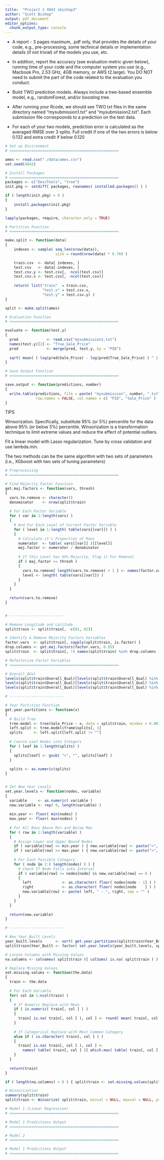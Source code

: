 ```yaml
---
title:  "Project 1 4042 sbishop3"
author: "Scott Bishop"
output: pdf_document
editor_options: 
  chunk_output_type: console
---
```


- A report - 3 pages maximum, .pdf only, that provides the details of your code, e.g., pre-processing, some technical details or implementation details (if not trivial) of the models you use, etc.

- In addition, report the accuracy (see evaluation metric given below), running time of your code and the computer system you use (e.g., Macbook Pro, 2.53 GHz, 4GB memory, or AWS t2.large). You DO NOT need to submit the part of the code related to the evaluation you conduct.

- Build TWO prediction models. Always include a tree-based ensemble model, e.g., randomForest, and/or boosting tree. 

- After running your Rcode, we should see TWO txt files in the same directory named "mysubmission1.txt" and "mysubmission2.txt". Each submission file correspoonds to a prediction on the test data.

- For each of your two models, prediction error is calculated as the averaged RMSE over 3 splits. Full credit if one of the two errors is below 0.132 and extra credit if below 0.120

```r

# Set up Environment
# ==================================================

ames <- read.csv("./data/ames.csv")
set.seed(4042)

```

```r

# Install Packages
# ==================================================
packages <- c("DescTools", "tree")   
init.pkg <- setdiff( packages, rownames( installed.packages() ) )  

if ( length(init.pkg) > 0 ) 
{
    install.packages(init.pkg)
} 

lapply(packages, require, character.only = TRUE)

```




```r

# Partition Function
# ==================================================

make.split <- function(data)
{
    indexes <- sample( seq_len(nrow(data)), 
                       size = round(nrow(data) * 0.70) )

    train.csv  <- data[ indexes, ]
    test.csv   <- data[-indexes, ]
    test.csv.y <- test.csv[,  ncol(test.csv)]
    test.csv.x <- test.csv[, -ncol(test.csv)]
    
    return( list("train"  = train.csv,
                 "test.x" = test.csv.x,
                 "test.y" = test.csv.y) )
}

split <- make.split(ames)

```

```r

# Evaluation Function
# ==================================================

evaluate <- function(test.y) 
{
  pred             <- read.csv("mysubmission1.txt")
  names(test.y)[2] <- "True_Sale_Price"
  pred             <- merge(pred, test.y, by = "PID")
  
  sqrt( mean( ( log(pred$Sale_Price) - log(pred$True_Sale_Price) ) ^ 2 ) )
}

```

```r

# Save Output Function
# ==================================================

save.output <- function(predictions, number)
{
  write.table(predictions, file = paste( "mysubmission", number, ".txt", sep = "" ), sep = ", ",
              row.names = FALSE, col.names = c( "PID", "Sale_Price" )  )
}

```



TIPS

Winsorization. Specifically, substitute 95% (or 5%) percentile for the data above 95% (or below 5%) percentile. Winsorization is a transformation technique to limit extreme values and reduce the effect of potential outliers. 

Fit a linear model with Lasso regularization. Tune by cross validation and use lambda.min.

The two methods can be the same algorithm with two sets of parameters (i.e., XGboost with two sets of tuning parameters)


```r

# Preprocessing
# ==================================================

# Find Majority Factor Function
get.maj.factors <- function(vars, thresh)
{
  vars.to.remove <- character()
  denominator    <- nrow(split$train)
  
  # For Each Factor Variable
  for ( var in 1:length(vars) )
  {
    # And For Each Level of Current Factor Variable
    for ( level in 1:length( table(vars[[var]]) ) )
    {
      # Calculate it's Proportion of Rows
      numerator  <- table( vars[[var]] )[[level]]
      maj.factor <- numerator / denominator
      
      # If this Level has 95% Majority, Flag it For Removal
      if ( maj.factor >= thresh )
      {
        vars.to.remove[ length(vars.to.remove) + 1 ] <- names(factor.vars[var])
        level <- length( table(vars[[var]]) )
      }
    }
  }
  
  return(vars.to.remove)
}


# -------------------------

# Remove Longitude and Latitude
split$train <- split$train[, -c(81, 82)]

# Identify & Remove Majority Factors Variables
factor.vars  <- split$train[, sapply(split$train, is.factor) ]
drop.columns <- get.maj.factors(factor.vars, 0.95)
split$train  <- split$train[, !( names(split$train) %in% drop.columns ) ]

```

```r

# Refactorize Factor Variables
# ==================================================

# Overall_QUal
levels(split$train$Overall_Qual)[levels(split$train$Overall_Qual) %in% c("Very_Poor", "Poor", "Fair",  "Below_Average" ) ]  <- "low"
levels(split$train$Overall_Qual)[levels(split$train$Overall_Qual) %in% c("Average",   "Above_Average", "Good" ) ]           <- "avg"
levels(split$train$Overall_Qual)[levels(split$train$Overall_Qual) %in% c("Very_Good", "Excellent",     "Very_Excellent" ) ] <- "high"

# -------------------------

# Year Partition Function
get.year.partitions <- function(x)
{
  # Build Tree
  tree.model <- tree(Sale_Price ~ x, data = split$train, mindev = 0.0015)
  left.split <- tree.model$frame$splits[, 1]
  splits     <- left.split[left.split != ""]
  
  # Coerce Leaf Nodes into Integers
  for ( leaf in 1:length(splits) )
  {
    splits[leaf] <- gsub( "<", "", splits[leaf] )
  }
  
  splits <- as.numeric(splits)
}


# Set New Year Levels
set.year.levels <- function(nodes, variable)
{
  variable     <- as.numeric( variable )
  new.variable <- rep( 0, length(variable) )
  
  min.year <- floor( min(nodes) )
  max.year <- floor( max(nodes) )
  
  # For All Rows Above Min and Below Max
  for ( row in 1:length(variable) )
  {
    # Assign Lower and Upper Bound Nodes
    if ( variable[row] <= min.year ) { new.variable[row] <- paste("<", min.year, sep = "" ) }
    if ( variable[row] >= max.year ) { new.variable[row] <- paste(">", max.year, sep = "" ) }
    
    # For Each Possible Category
    for ( node in 2:( length(nodes) ) ) {
      # Check If Node Falls into Interval
      if ( variable[row] <= nodes[node] && new.variable[row] == 0 )
      {
        left              <- as.character( floor( nodes[node - 1] ) )
        right             <- as.character( floor( nodes[node    ] ) )
        new.variable[row] <- paste( left, " - ", right, sep = "" )
      }
    }  
  }
  
  return(new.variable)
}

# -------------------------

# New Year_Built Levels
year_built.levels      <- sort( get.year.partitions(split$train$Year_Built) )
split$train$Year_Built <- factor( set.year.levels(year_built.levels, split$train$Year_Built) )

```



```r

# Locate Columns with Missing Values
na.columns <- colnames( split$train )[ colSums( is.na( split$train ) ) > 0 ]

# Replace Missing Values
set.missing.values <- function(the.data)
{
  train <- the.data
  
  # For Each Variable
  for( col in 1:ncol(train) )
  {
    # If Numeric Replace with Mean
    if ( is.numeric( train[, col ] ) )
    {
      train[ is.na( train[, col ] ), col ] <- round( mean( train[, col ], na.rm = TRUE), digits = 0 )
    }
    
    # If Categorical Replace with Most Common Category
    else if ( is.character( train[, col ] ) )
    {
      train[ is.na( train[, col ] ), col ] <- 
        names( table( train[, col ] )[ which.max( table( train[, col ] ) ) ] )
    }
  }
  
  return(train) 
}

if ( length(na.columns) > 0 ) { split$train <- set.missing.values(split$train) }

```



```r

# Winsorization
summary(split$train)
split$train <- Winsorize( split$train, minval = NULL, maxval = NULL, probs = c(0.05, 0.95),  na.rm = FALSE )

```





```r

# Model 1 (Linear Regression)
# ==================================================

```

```r

# Model 1 Predictions Output
# ==================================================

```




```r

# Model 2
# ==================================================

```

```r

# Model 1 Predictions Output
# ==================================================

```
